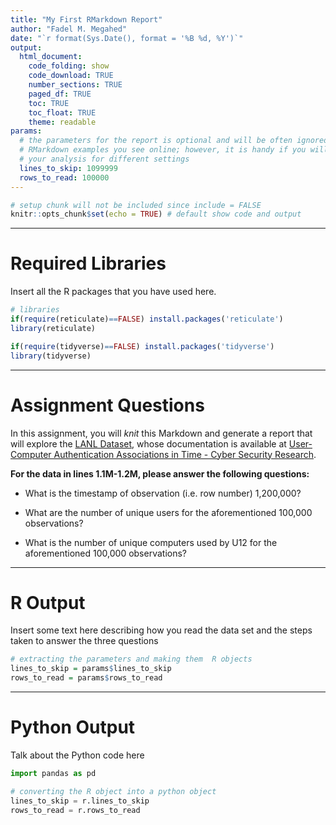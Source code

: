 ```yaml
---
title: "My First RMarkdown Report"
author: "Fadel M. Megahed"
date: "`r format(Sys.Date(), format = '%B %d, %Y')`"
output: 
  html_document:
    code_folding: show
    code_download: TRUE
    number_sections: TRUE
    paged_df: TRUE
    toc: TRUE
    toc_float: TRUE
    theme: readable
params:
  # the parameters for the report is optional and will be often ignored in most
  # RMarkdown examples you see online; however, it is handy if you will repeat
  # your analysis for different settings
  lines_to_skip: 1099999
  rows_to_read: 100000
---
```




```r
# setup chunk will not be included since include = FALSE
knitr::opts_chunk$set(echo = TRUE) # default show code and output
```


---


# Required Libraries

Insert all the R packages that you have used here.
```r
# libraries
if(require(reticulate)==FALSE) install.packages('reticulate')
library(reticulate)

if(require(tidyverse)==FALSE) install.packages('tidyverse')
library(tidyverse)
```


---

# Assignment Questions

In this assignment, you will *knit* this Markdown and generate a report that will explore the [LANL Dataset](https://www.dropbox.com/s/88ajdyp7hfnvrl2/lanl-auth-dataset-1-03.csv), whose documentation is available at [User-Computer Authentication Associations in Time - Cyber Security Research](https://csr.lanl.gov/data/auth/).

**For the data in lines 1.1M-1.2M, please answer the following questions:**  

- What is the timestamp of observation (i.e. row number) 1,200,000?    

- What are the number of unique users for the aforementioned 100,000 observations?   

- What is the number of unique computers used by U12 for the aforementioned 100,000 observations?  

---

# R Output

Insert some text here describing how you read the data set and the steps taken to answer the three questions

```r
# extracting the parameters and making them  R objects
lines_to_skip = params$lines_to_skip
rows_to_read = params$rows_to_read


```

---

# Python Output

Talk about the Python code here

```python
import pandas as pd

# converting the R object into a python object
lines_to_skip = r.lines_to_skip
rows_to_read = r.rows_to_read


```
